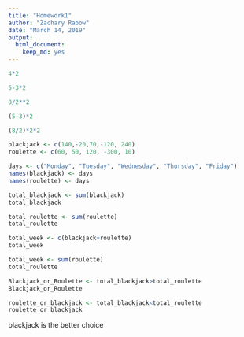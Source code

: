 ```yaml
---
title: "Homework1"
author: "Zachary Rabow"
date: "March 14, 2019"
output: 
  html_document:
    keep_md: yes
---
```


```r
4*2
```

```r
5-3*2
```

```r
8/2**2
```

```r
(5-3)*2
```

```r
(8/2)*2*2
```

```r
blackjack <- c(140,-20,70,-120, 240)
roulette <- c(60, 50, 120, -300, 10)
```


```r
days <- c("Monday", "Tuesday", "Wednesday", "Thursday", "Friday")
names(blackjack) <- days
names(roulette) <- days
```

```r
total_blackjack <- sum(blackjack)
total_blackjack
```

```r
total_roulette <- sum(roulette)
total_roulette
```

```r
total_week <- c(blackjack+roulette)
total_week
```

```r
total_week <- sum(roulette)
total_roulette
```


```r
Blackjack_or_Roulette <- total_blackjack>total_roulette
Blackjack_or_Roulette
```

```r
roulette_or_blackjack <- total_blackjack<total_roulette
roulette_or_blackjack
```

blackjack is the better choice